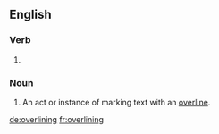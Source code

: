 ==English==

===Verb===
{{head|en}}

# {{present participle of|overline|lang=en}}

===Noun===
{{en-noun}}

# An act or instance of marking text with an [[overline]].

[[de:overlining]]
[[fr:overlining]]